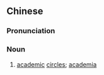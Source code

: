 {{also|学术界}}
==Chinese==
{{zh-forms|s=学术界|type=21}}

===Pronunciation===
{{zh-pron
|m=xuéshùjiè
|cat=n
}}

===Noun===
{{zh-noun}}

# [[academic]] [[circle]]s; [[academia]]